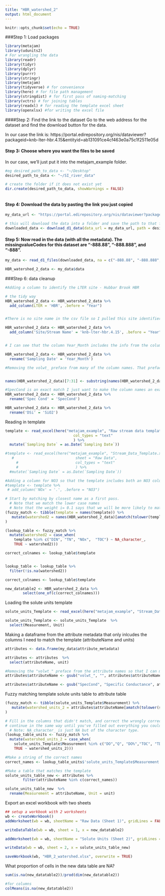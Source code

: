 ```yaml
---
title: "HBR_watershed_2"
output: html_document
---
```


```r
knitr::opts_chunk$set(echo = TRUE)
```

###Step 1: Load packages

```r

library(metajam)  
library(udunits2)
# For wrangling the data
library(readr)
library(tidyr)
library(dplyr)
library(purrr)
library(stringr)
library(metajam)
library(tidyverse) # for convenience
library(here) # for file path management
library(stringdist) # for first pass of naming-matching
library(vctrs) # for joining tables
library(readxl) # for reading the template excel sheet
library(openxlsx) #for writing the excel file

```

####Step 2: Find the link to the dataset
Go to the web address for the dataset and find the download button for the data. 

In our case the link is: https://portal.edirepository.org/nis/dataviewer?packageid=knb-lter-hbr.4.15&entityid=ab131091ce4cf463e0a75c1f2511e05d

#### Step 3: Choose where you want the files to be saved
In our case, we'll just put it into the metajam_example folder.


```r


#eg desired_path_to_data <- "~/Desktop"
desired_path_to_data <- "~/SI_river_data"

# create the folder if it does not exist yet
dir.create(desired_path_to_data, showWarnings = FALSE)



```

#### Step 4: Download the data by pasting the link you just copied

```r

my_data_url <- "https://portal.edirepository.org/nis/dataviewer?packageid=knb-lter-hbr.4.15&entityid=ab131091ce4cf463e0a75c1f2511e05d"

# this will download the data into a folder and save the path to that folder
downloaded_data <- download_d1_data(data_url = my_data_url, path = desired_path_to_data)


```

#### Step 5: Now read in the data (with all the metadata). The missingvalueCodes for this dataset are "-888.88", "-888.888", and "-888".

```r


my_data <- read_d1_files(downloaded_data, na = c("-888.88", "-888.888", "-888"))

HBR_watershed_2_data <- my_data$data

```


###Step 6: data cleanup
```r


#Adding a column to identify the LTER site - Hubbar Brook HBR

# the tidy way
HBR_watershed_2_data <- HBR_watershed_2_data %>% 
  add_column(LTER = 'HBR', .before = "Year")


#There is no site name in the csv file so I pulled this site identifier from the data portal

HBR_watershed_2_data <- HBR_watershed_2_data %>% 
  add_column('Site/Stream Name' = 'knb-lter-hbr.4.15', .before = "Year")


# I can see that the column Year_Month includes the info from the column in the template 'Sampling Date' so I want to rename that column 

HBR_watershed_2_data <- HBR_watershed_2_data %>% 
  rename('Sampling Date' = 'Year_Month')


```

```r

#Removing the volwt_ preface from many of the column names. That preface was preventing me from identifying which columns were a match to the template 


names(HBR_watershed_2_data)[7:31] <- substring(names(HBR_watershed_2_data)[7:31],7,15)

#SpecCond is an exact match I just want to make the column names an exact match
HBR_watershed_2_data <- HBR_watershed_2_data %>% 
  rename('Spec Cond' = 'SpecCond')	

HBR_watershed_2_data <- HBR_watershed_2_data %>% 
  rename('DSi' = 'SiO2')

```




Reading in template

```r

template <- read_excel(here("metajam_example", "Raw stream data template.xlsx"), 
                               col_types = "text"
                               ) %>%
  mutate(`Sampling Date` = as.Date(`Sampling Date`))

```


```r

#template <- read_excel(here("metajam_example", "Stream_Data_Template.xlsx"), 
   #                            sheet = "Raw Data",
     #                          col_types = "text"
     #                          ) %>%
  #mutate(`Sampling Date` = as.Date(`Sampling Date`))

#Adding a column for NO3 so that the template includes both an NO3 column and NOx column
#template <- template %>% 
 # add_column('NOx' = '.', .before = "NO3")

```

```r


# Start by matching by closest name as a first pass. 
  # Note that we match the lower case names
  # Note that the weight i= 0.1 says that we will be more likely to match if watershed 1 = template + extra
(fuzzy_match <- tibble(template = names(template)) %>%
   mutate(watershed2 = names(HBR_watershed_2_data)[amatch(tolower(template), tolower(names(HBR_watershed_2_data)), maxDist = 1, weight = c(d=1,i=0.1,s=1,t=1))])
)

(lookup_table <- fuzzy_match %>%
  mutate(watershed2 = case_when(
    template %in% c("DIN", "TN", "NOx",  "TOC") ~ NA_character_,
    TRUE ~ watershed2)))

correct_colnames <- lookup_table$template



```
```r


lookup_table <- lookup_table %>%
  filter(!is.na(watershed2))

correct_colnames <- lookup_table$template

new_datatable2 <- HBR_watershed_2_data %>% 
        select(one_of(c(correct_colnames)))


```


Loading the solute units template

```r


solute_units_Template <- read_excel(here("metajam_example", "Stream_Data_Template.xlsx"), sheet = "Solute Units" )

solute_units_Template <- solute_units_Template  %>%
  select(Measurement, Unit)


```

Making a dataframe from the attribute metadata that only inlcudes the columns I need to match the template (attributeName and units)
```r

attributes <- data.frame(my_data$attribute_metadata)

attributes <- attributes  %>%
  select(attributeName, unit)

#Removing the "volwt_" preface from the attribute names so that I can match them
attributes$attributeName <- gsub("volwt_", "", attributes$attributeName)

attributes$attributeName <- gsub("SpecCond", "Specific Conductance", attributes$attributeName)

```



Fuzzy matching template solute units table to attribute table
```r

(fuzzy_match <- tibble(solute_units_Template$Measurement) %>%
   mutate(watershed_units_2 = attributes$attributeName[amatch(tolower(solute_units_Template$Measurement), tolower(attributes$attributeName), maxDist = 1, weight = c(d=1,i=0.1,s=1,t=1))])
)


```


```r


# Fill in the columns that didn't match, and correct the wrongly corrected matches
# continue in the same way until you've filled out everything you could.
  # Note: NA_character_ is just NA but of the character type.
(lookup_table_units <- fuzzy_match %>%
  mutate(watershed_units_2 = case_when(
    solute_units_Template$Measurement %in% c("DO","Q", "DO%","TOC", "TDP","PON", "PP", "TKN","DOP","TN", "TP") ~ NA_character_,
    TRUE ~ watershed_units_2)))

#Make a string of the correct names
correct_names <- lookup_table_units$'solute_units_Template$Measurement'


```

```r

#Make a table that matches the template
solute_units_table_new <- attributes %>% 
        filter(attributeName %in% c(correct_names))

solute_units_table_new  %>% 
  rename(Measurement = attributeName, Unit = unit)

```

Export an excel workbook with two sheets

```r


## setup a workbook with 2 worksheets
wb <- createWorkbook()
addWorksheet(wb = wb, sheetName = "Raw Data (Sheet 1)", gridLines = FALSE)

writeDataTable(wb = wb, sheet = 1, x = new_datatable2)

addWorksheet(wb = wb, sheetName = "Solute Units (Sheet 2)", gridLines = FALSE)

writeData(wb = wb, sheet = 2, x = solute_units_table_new)

saveWorkbook(wb, "HBR_2_watershed.xlsx", overwrite = TRUE)

```

What proportion of cells in the new data table are NA?

```r

sum(is.na(new_datatable2))/prod(dim(new_datatable2))

#for columns
colMeans(is.na(new_datatable2))

```



